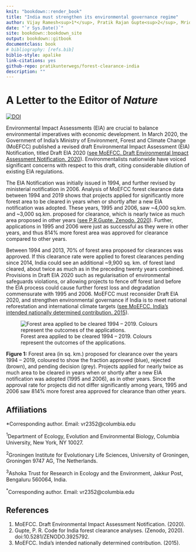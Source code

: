 ```yaml
--- 
knit: "bookdown::render_book"
title: "India must strengthen its environmental governance regime"
author: Vijay Ramesh<sup>1*</sup>, Pratik Rajan Gupte<sup>2</sup>, Mridula Mary Paul<sup>3</sup>
date: "`r Sys.Date()`"
site: bookdown::bookdown_site
output: bookdown::gitbook
documentclass: book
# bibliography: [refs.bib]
biblio-style: apalike
link-citations: yes
github-repo: pratikunterwegs/forest-clearance-india
description: ""
---
```


# A Letter to the Editor of _Nature_

[![DOI](https://zenodo.org/badge/DOI/10.5281/zenodo.3925792.svg)](https://doi.org/10.5281/zenodo.3925792)

Environmental Impact Assessments (EIA) are crucial to balance environmental imperatives with economic development. In March 2020, the Government of India’s Ministry of Environment, Forest and Climate Change (MoEFCC) published a revised draft Environmental Impact Assessment (EIA) Notification, titled Draft EIA 2020 ([see MoEFCC. Draft Environmental Impact Assessment Notification. 2020](http://environmentclearance.nic.in/writereaddata/Draft_EIA_2020.pdf)). Environmentalists nationwide have voiced significant concerns with respect to this draft, citing considerable dilution of existing EIA regulations. 

The EIA Notification was initially issued in 1994, and further revised by ministerial notification in 2006. Analysis of MoEFCC forest clearance data between 1994 and 2019 shows that projects applied for significantly more forest area to be cleared in years when or shortly after a new EIA notification was adopted. These years, 1995 and 2006, saw ~4,000 sq.km. and ~3,000 sq.km. proposed for clearance, which is nearly twice as much area proposed in other years ([see P.R.Gupte. Zenodo. 2020](https://doi.org/10.5281/zenodo.3925792)). Further, applications in 1995 and 2006 were just as successful as they were in other years, and thus 814% more forest area was approved for clearance compared to other years. 

Between 1994 and 2013, 70% of forest area proposed for clearances was approved. If this clearance rate were applied to forest clearances pending since 2014, India could see an additional ~9,900 sq. km. of forest land cleared, about twice as much as in the preceding twenty years combined. Provisions in Draft EIA 2020 such as regularisation of environmental safeguards violations, or allowing projects to fence off forest land before the EIA process could cause further forest loss and degradation commensurate with 1995 and 2006. MoEFCC must reconsider Draft EIA 2020, and strengthen environmental governance if India is to meet national reforestation and international climate targets ([see MoEFCC. India’s intended nationally determined contribution. 2015](https://www4.unfccc.int/sites/ndcstaging/PublishedDocuments/India%20First/INDIA%20INDC%20TO%20UNFCCC.pdf)). 

![Forest area applied to be cleared 1994 -- 2019. Colours represent the outcomes of the applications.](https://github.com/pratikunterwegs/forest-clearance-india/blob/master/Figures/fig_area_by_year.png)

**Figure 1:** Forest area (in sq. km.) proposed for clearance over the years 1994 -- 2019, coloured to show the fraction approved (blue), rejected (brown), and pending decision (grey). Projects applied for nearly twice as much area to be cleared in years when or shortly after a new EIA notification was adopted (1995 and 2006), as in other years. Since the approval rate for projects did not differ significantly among years, 1995 and 2006 saw 814% more forest area approved for clearance than other years.

## Affiliations

*Corresponding author. Email: vr2352@columbia.edu 

<sup>1</sup>Department of Ecology, Evolution and Environmental Biology, Columbia University, New York, NY 10027.

<sup>2</sup>Groningen Institute for Evolutionary Life Sciences, University of Groningen, Groningen 9747 AG, The Netherlands.

<sup>3</sup>Ashoka Trust for Research in Ecology and the Environment, Jakkur Post, Bengaluru 560064, India.

<sup>*</sup>Corresponding author. Email: vr2352@columbia.edu 

## References

1. MoEFCC. Draft Environmental Impact Assessment Notification. (2020).
2. Gupte, P. R. Code for India forest clearance analyses. (Zenodo, 2020). doi:10.5281/ZENODO.3925792.
3. MoEFCC. India’s intended nationally determined contribution. (2015).
